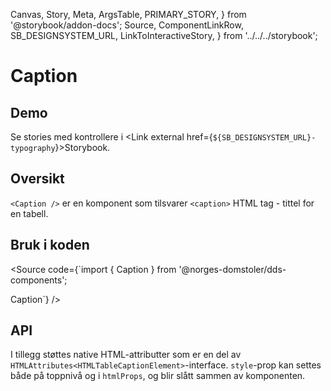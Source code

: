   Canvas,
  Story,
  Meta,
  ArgsTable,
  PRIMARY_STORY,
} from '@storybook/addon-docs';
  Source,
  ComponentLinkRow,
  SB_DESIGNSYSTEM_URL,
  LinkToInteractiveStory,
} from '../../../storybook';

<Meta title="Design system/Typography/Caption/API" component={Caption} />

# Caption

<ComponentLinkRow
  docsHref="https://design.domstol.no/987b33f71/p/3718e2-typography"
  githubHref="https://github.com/domstolene/designsystem/tree/master/components/src/components/Typography/Caption"
/>

## Demo

<Canvas>
  <Story id="design-system-typography-caption--default" />
</Canvas>

Se stories med kontrollere i <Link external href={`${SB_DESIGNSYSTEM_URL}-typography`}>Storybook</Link>.

## Oversikt

`<Caption />` er en komponent som tilsvarer `<caption>` HTML tag - tittel for en tabell.

## Bruk i koden

<Source code={`import { Caption } from '@norges-domstoler/dds-components';

<Caption>Caption</Caption>`} />

## API

<ArgsTable story={PRIMARY_STORY} />

I tillegg støttes native HTML-attributter som er en del av
`HTMLAttributes<HTMLTableCaptionElement>`-interface.
`style`-prop kan settes både på toppnivå og i `htmlProps`, og blir slått
sammen av komponenten.
